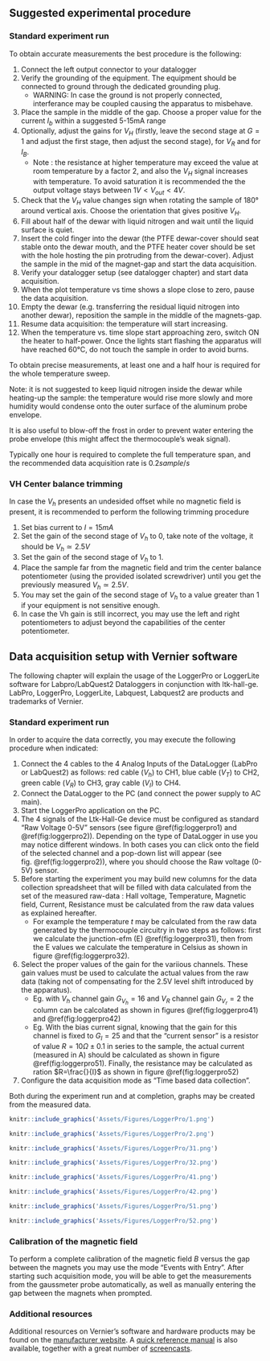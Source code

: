\clearpage 



## Suggested experimental procedure 

### Standard experiment run

To obtain accurate measurements the best procedure is the following:


1. Connect the left output connector to your datalogger
1. Verify the grounding of the equipment. The equipment should be connected to ground through the dedicated grounding plug. 
    * WARNING: In case the ground is not properly connected, interferance may be coupled causing the apparatus to misbehave. 
1. Place the sample in the middle of the gap. Choose a proper value for the current $I_b$ within a suggested 5-15mA range
1. Optionally, adjust the gains for $V_H$ (firstly, leave the second stage at $G=1$ and adjust the first stage, then adjust the second stage), for $V_R$ and for $I_B$. 
    * Note : the resistance at higher temperature may exceed the value at room temperature by a factor 2, and also the $V_H$ signal increases with temperature. To avoid saturation it is recommended the the output voltage stays between $1V<V_{out}<4V$.
1. Check that the $V_H$ value changes sign when rotating the sample of 180° around vertical axis. Choose the orientation that gives positive $V_H$.
1. Fill about half of the dewar with liquid nitrogen and wait until the liquid surface is quiet.
1. Insert the cold finger into the dewar (the PTFE dewar-cover should seat stable onto the dewar mouth, and the PTFE heater cover should be set with the hole hosting the pin protruding from the dewar-cover). Adjust the sample in the mid of the magnet-gap and start the data acquisition.
1. Verify your datalogger setup (see datalogger chapter) and start data acquisition.
1. When the plot temperature vs time shows a slope close to zero, pause the data acquisition.
1. Empty the dewar (e.g. transferring the residual liquid nitrogen into another dewar), reposition the sample in the middle of the magnets-gap.
1. Resume data acquisition: the temperature will start increasing.
1. When the temperature vs. time slope start approaching zero, switch ON the heater to half-power. Once the lights start flashing the apparatus will have reached 60°C, do not touch the sample in order to avoid burns.

To obtain precise measurements, at least one and a half hour is required for the whole temperature sweep. 

Note: it is not suggested to keep liquid nitrogen inside the dewar while heating-up the sample: the temperature would rise more slowly and more humidity would condense onto the outer surface of the aluminum probe envelope. 

It is also useful to blow-off the frost in order to prevent water entering the probe envelope (this might affect the thermocouple's weak signal).

Typically one hour is required to complete the full temperature span, and the recommended data acquisition rate is $0.2 sample/s$

### VH Center balance trimming

In case the $V_h$ presents an undesided offset while no magnetic field is present, it is recommended to perform the following trimming procedure

1. Set bias current to $I=15mA$
1. Set the gain of the second stage of $V_h$ to 0, take note of the voltage, it should be $V_h\simeq2.5V$
1. Set the gain of the second stage of $V_h$ to 1. 
1. Place the sample far from the magnetic field and trim the center balance potentiometer (using the provided isolated screwdriver) until you get the previously measured $V_h\simeq2.5V$.
  1. You may set the gain of the second stage of $V_h$ to a value greater than 1 if your equipment is not sensitive enough.
  1. In case the Vh gain is still incorrect, you may use the left and right potentiometers to adjust beyond the capabilities of the center potentiometer.

## Data acquisition setup with Vernier software

The following chapter will explain the usage of the LoggerPro or LoggerLite software for Labpro/LabQuest2 Dataloggers in conjunction with ltk-hall-ge.
LabPro, LoggerPro, LoggerLite, Labquest, Labquest2 are products and trademarks of Vernier.

### Standard experiment run

In order to acquire the data correctly, you may execute the following procedure when indicated:

1. Connect the 4 cables to the 4 Analog Inputs of the DataLogger (LabPro or LabQuest2) as follows: red cable ($V_h$) to CH1, blue cable ($V_T$) to CH2, green cable ($V_R$) to CH3, gray cable ($V_I$) to CH4.
1. Connect the DataLogger to the PC (and connect the power supply to AC main). 
1. Start the LoggerPro application on the PC. 
1. The 4 signals of the Ltk-Hall-Ge device must be configured as standard “Raw Voltage 0-5V” sensors (see figure \@ref(fig:loggerpro1) and \@ref(fig:loggerpro2)). Depending on the type of DataLogger in use you may notice different windows. In both cases you can click onto the field of the selected channel and a pop-down list will appear (see fig. \@ref(fig:loggerpro2)), where you should choose the Raw voltage (0-5V) sensor.  
1. Before starting the experiment you may build new columns for the data collection spreadsheet that will be filled with data calculated from the set of the measured raw-data : Hall voltage, Temperature, Magnetic field, Current, Resistance must be calculated from the raw data values as explained hereafter. 
    * For example the temperature $t$ may be calculated from the raw data generated by the thermocouple circuitry in two steps as follows: first we calculate the junction-efm (E) \@ref(fig:loggerpro31), then from the E values we calculate the temperature in Celsius as shown in figure \@ref(fig:loggerpro32).
1. Select the proper values of the gain for the variious channels. These gain values must be used to calculate the actual values from the raw data (taking not of compensating for the 2.5V level shift introduced by the apparatus).
    * Eg. with $V_h$ channel gain $G_{V_h}=16$ and $V_R$ channel gain $G_{V_r}=2$ the column can be calcolated as shown in figures \@ref(fig:loggerpro41) and \@ref(fig:loggerpro42)
    * Eg. With the bias current signal, knowing that the gain for this channel is fixed to $G_{I}=25$ and that the "current sensor" is a resistor of value $R=10\Omega\pm0.1%$ in series to the sample, the actual current (measured in A) should be calculated as shown in figure  \@ref(fig:loggerpro51). Finally, the resistance may be calculated as ration $R=\frac{}{I}$ as shown in figure \@ref(fig:loggerpro52)
1. Configure the data acquisition mode as "Time based data collection".

Both during the experiment run and at completion, graphs may be created from the measured data.


```r
knitr::include_graphics('Assets/Figures/LoggerPro/1.png')
```
```r
knitr::include_graphics('Assets/Figures/LoggerPro/2.png')
```
```r
knitr::include_graphics('Assets/Figures/LoggerPro/31.png')
```
```r
knitr::include_graphics('Assets/Figures/LoggerPro/32.png')
```
```r
knitr::include_graphics('Assets/Figures/LoggerPro/41.png')
```
```r
knitr::include_graphics('Assets/Figures/LoggerPro/42.png')
```
```r
knitr::include_graphics('Assets/Figures/LoggerPro/51.png')
```
```r
knitr::include_graphics('Assets/Figures/LoggerPro/52.png')
```

### Calibration of the magnetic field 

To perform a complete calibration of the magnetic field $B$ versus the gap between the magnets you may use the mode "Events with Entry". After starting such acquisition mode, you will be able to get the measurements from the gaussmeter probe automatically, as well as manually entering the gap between the magnets when prompted.

### Additional resources

Additional resources on Vernier's software and hardware products may be found on the [manufacturer website](https://www.vernier.com).
A [quick reference manual](http://www2.vernier.com/manuals/LP3QuickRefManual.pdf) is also available, together with a great number of [screencasts](https://www.vernier.com/products/software/lp/).


